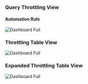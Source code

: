 ### Query Throttling View

#### Automation Rule

<img
  className="block dark:block"
  src="/images/throttling/rule.jpg"
  alt="Dashboard Full"
/>  

### Throttling Table View

<img
  className="block dark:block"
  src="/images/throttling/close.jpg"
  alt="Dashboard Full"
/> 

### Expanded Throttling Table View

<img
  className="block dark:block"
  src="/images/throttling/db-instances.jpg"
  alt="Dashboard Full"
/> 
